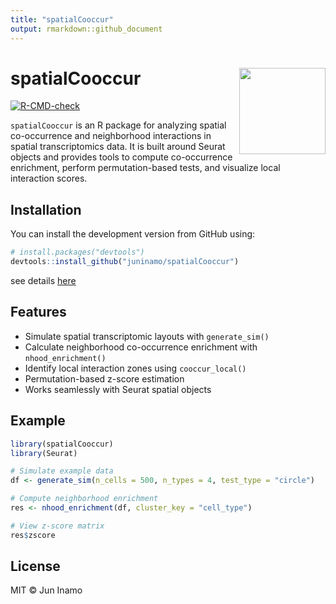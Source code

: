 ```yaml
---
title: "spatialCooccur"
output: rmarkdown::github_document
---
```


<!-- README.md is generated from README.Rmd. Please edit that file -->

# spatialCooccur <img src="man/figures/logo.png" align="right" height="138" />

[![R-CMD-check](https://github.com/juninamo/spatialCooccur/actions/workflows/R-CMD-check.yaml/badge.svg)](https://github.com/juninamo/spatialCooccur/actions)

`spatialCooccur` is an R package for analyzing spatial co-occurrence and
neighborhood interactions in spatial transcriptomics data. It is built
around Seurat objects and provides tools to compute co-occurrence
enrichment, perform permutation-based tests, and visualize local
interaction scores.

## Installation

You can install the development version from GitHub using:

``` r
# install.packages("devtools")
devtools::install_github("juninamo/spatialCooccur")
```

see details [here](https://github.com/juninamo/Spatial_Neighborhood_Analysis) 

## Features

- Simulate spatial transcriptomic layouts with `generate_sim()`
- Calculate neighborhood co-occurrence enrichment with
  `nhood_enrichment()`
- Identify local interaction zones using `cooccur_local()`
- Permutation-based z-score estimation
- Works seamlessly with Seurat spatial objects

## Example

``` r
library(spatialCooccur)
library(Seurat)

# Simulate example data
df <- generate_sim(n_cells = 500, n_types = 4, test_type = "circle")

# Compute neighborhood enrichment
res <- nhood_enrichment(df, cluster_key = "cell_type")

# View z-score matrix
res$zscore
```
     
## License

MIT © Jun Inamo

